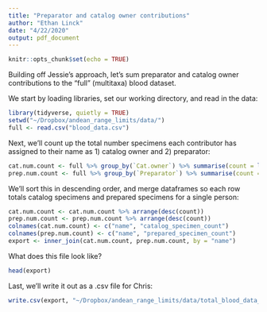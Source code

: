 ```yaml
---
title: "Preparator and catalog owner contributions"
author: "Ethan Linck"
date: "4/22/2020"
output: pdf_document
---
```


```r
knitr::opts_chunk$set(echo = TRUE)
```

Building off Jessie's approach, let's sum preparator and catalog owner contributions to the "full" (multitaxa) blood dataset.

We start by loading libraries, set our working directory, and read in the data:
```r
library(tidyverse, quietly = TRUE)
setwd("~/Dropbox/andean_range_limits/data/")
full <- read.csv("blood_data.csv")
```

Next, we'll count up the total number specimens each contributor has assigned to their name as 1) catalog owner and 2) preparator:

```r
cat.num.count <- full %>% group_by(`Cat.owner`) %>% summarise(count = length(`Cat.owner`))
prep.num.count <- full %>% group_by(`Preparator`) %>% summarise(count = length(`Preparator`))
```

We'll sort this in descending order, and merge dataframes so each row totals catalog specimens and prepared specimens for a single person:

```r
cat.num.count <- cat.num.count %>% arrange(desc(count)) 
prep.num.count <- prep.num.count %>% arrange(desc(count)) 
colnames(cat.num.count) <- c("name", "catalog_specimen_count")
colnames(prep.num.count) <- c("name", "prepared_specimen_count")
export <- inner_join(cat.num.count, prep.num.count, by = "name")
```

What does this file look like?

```r
head(export)
```

Last, we'll write it out as a .csv file for Chris: 

```r
write.csv(export, "~/Dropbox/andean_range_limits/data/total_blood_data_contributions.csv")
```